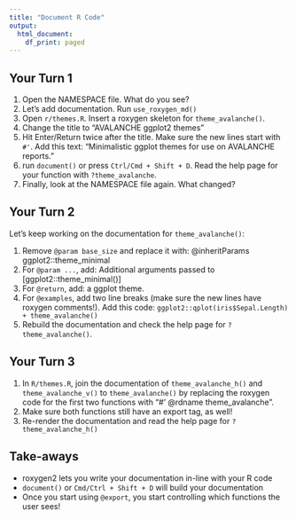 ```yaml
---
title: "Document R Code"
output:
  html_document:
    df_print: paged
---
```


## Your Turn 1

1. Open the NAMESPACE file. What do you see?
2. Let's add documentation. Run `use_roxygen_md()`
3. Open `r/themes.R`. Insert a roxygen skeleton for `theme_avalanche()`.
4. Change the title to "AVALANCHE ggplot2 themes"
5. Hit Enter/Return twice after the title.  Make sure the new lines start with `#'`. Add this text: "Minimalistic ggplot themes for use on AVALANCHE reports."
6. run `document()` or press `Ctrl/Cmd + Shift + D`. Read the help page for your function with `?theme_avalanche`.
7. Finally, look at the NAMESPACE file again. What changed?


## Your Turn 2 

Let's keep working on the documentation for `theme_avalanche()`:

1. Remove `@param base_size` and replace it with: @inheritParams ggplot2::theme_minimal
2. For `@param ...`, add: Additional arguments passed to [ggplot2::theme_minimal()]
3. For `@return`, add: a ggplot theme.
4. For `@examples`, add two line breaks (make sure the new lines have roxygen comments!). Add this code: `ggplot2::qplot(iris$Sepal.Length) + theme_avalanche()`
5. Rebuild the documentation and check the help page for `?theme_avalanche()`.

## Your Turn 3

1. In `R/themes.R`, join the documentation of `theme_avalanche_h()` and `theme_avalanche_v()` to `theme_avalanche()` by replacing the roxygen code for the first two functions with "#' @rdname theme_avalanche". 
2. Make sure both functions still have an export tag, as well!
3. Re-render the documentation and read the help page for `?theme_avalanche_h()`


## Take-aways

* roxygen2 lets you write your documentation in-line with your R code
* `document()` or `Cmd/Ctrl + Shift + D` will build your documentation
* Once you start using `@export`, you start controlling which functions the user sees!
